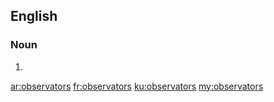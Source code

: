 ==English==

===Noun===
{{head|en}}

# {{plural of|observator}}

[[ar:observators]]
[[fr:observators]]
[[ku:observators]]
[[my:observators]]